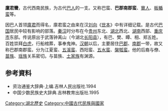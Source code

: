'''廩君蠻'''，古代西南民族，为古代[[巴人|巴人]]的一支。又称巴蛮、'''巴郡南郡蛮'''、[[賨人|賨人]]、[[板楯蛮|板楯蛮]]等。

因巴人首领[[廪君|廪君]]而得名，廪君蛮之由来在汉[[刘向|刘向]]《[[世本|世本]]》中有详细记载。是古代[[巴国|巴国]]居民中较有影响的部落。[[秦汉|秦汉]]时分布在今[[贵州|贵州]]东北、[[湖北|湖北]]西北、[[湖南|湖南]]西部、[[重庆市|重庆市]]东部。传说原出于武落钟离山（今湖北[[长阳县|长阳县]]），有巴、樊、瞫、相、郑五姓。百姓崇拜[[白虎|白虎]]，行船棺葬，事奉鬼神。[[汉朝|汉朝]]以后，主要居住[[巴郡|巴郡]]、[[南郡|南郡]]一带，故又称巴郡南郡蛮。分为江夏蛮、[[五溪蛮|五溪蛮]]、西阳蛮、[[五水蛮|五水蛮]]、[[盤瓠蠻|槃瓠蛮]]。他的后裔与僚、[[苗族|苗族]]、[[瑶族|瑶族]]关系密切。与苗族、[[土家族|土家族]]有渊源。

== 参考資料 ==
*资治通鉴大辞典·上编.吉林人民出版社.1994
*中国少数民族史大辞典.吉林教育出版社.1995

{{DEFAULTSORT:L}}
[[Category:湖北歷史|Category:湖北歷史]]
[[Category:中國古代民族與國家|Category:中國古代民族與國家]]